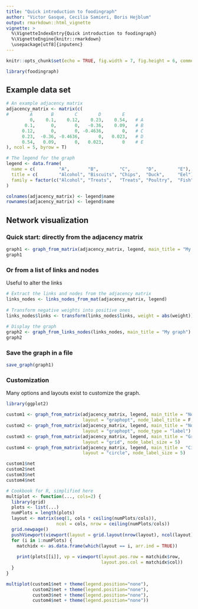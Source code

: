 ```yaml
---
title: "Quick introduction to foodingraph"
author: "Victor Gasque, Cecilia Samieri, Boris Hejblum"
output: rmarkdown::html_vignette
vignette: >
  %\VignetteIndexEntry{Quick introduction to foodingraph}
  %\VignetteEngine{knitr::rmarkdown}
  \usepackage[utf8]{inputenc}
---
```

```r
knitr::opts_chunk$set(echo = TRUE, fig.width = 7, fig.height = 6, comment = "#>") 
```

```r
library(foodingraph)
```


## Example data set
```r
# An example adjacency matrix
adjacency_matrix <- matrix(c(
#        A       B        C        D        E
         0,    0.1,    0.12,    0.23,    0.54,   # A
       0.1,      0,       0,   -0.36,    0.09,   # B
      0.12,      0,       0, -0.4636,       0,   # C
      0.23,  -0.36, -0.4636,       0,   0.023,   # D
      0.54,   0.09,       0,   0.023,       0    # E
), ncol = 5, byrow = T)

# The legend for the graph
legend <- data.frame(
  name = c(         "A",       "B",        "C",      "D",        "E"),
  title = c(        "Alcohol", "Biscuits", "Chips",  "Duck",     "Eel"),
  family = factor(c("Alcohol", "Treats",   "Treats", "Poultry",  "Fish"))
)

colnames(adjacency_matrix) <- legend$name
rownames(adjacency_matrix) <- legend$name
```

## Network visualization

### Quick start: directly from the adjacency matrix
```r
graph1 <- graph_from_matrix(adjacency_matrix, legend, main_title = "My graph", layout = "graphopt")
graph1
```

### Or from a list of links and nodes
Useful to alter the links
```r
# Extract the links and nodes from the adjacency matrix
links_nodes <- links_nodes_from_mat(adjacency_matrix, legend)
  
# Transform negative weights into positive ones
links_nodes$links <- transform(links_nodes$links, weight = abs(weight))
   
# Display the graph
graph2 <- graph_from_links_nodes(links_nodes, main_title = "My graph")
graph2
```

### Save the graph in a file
```r
save_graph(graph1)
```


### Customization
Many options and layouts exist to customize the graph.

```r
library(ggplot2)

custom1 <- graph_from_matrix(adjacency_matrix, legend, main_title = "Node label as name",
                             layout = "graphopt", node_label_title = F, node_label_size = 5)
custom2 <- graph_from_matrix(adjacency_matrix, legend, main_title = "Node type as label",
                             layout = "graphopt", node_type = "label")
custom3 <- graph_from_matrix(adjacency_matrix, legend, main_title = "Grid layout",
                             layout = "grid", node_label_size = 5)
custom4 <- graph_from_matrix(adjacency_matrix, legend, main_title = "Circle layout",
                             layout = "circle", node_label_size = 5)
```
```r
custom1$net
custom2$net
custom3$net
custom4$net
```

```r
# Cookbook for R, simplified here
multiplot <- function(..., cols=2) {
  library(grid)
  plots <- list(...)
  numPlots = length(plots)
  layout <- matrix(seq(1, cols * ceiling(numPlots/cols)),
                   ncol = cols, nrow = ceiling(numPlots/cols))
  grid.newpage()
  pushViewport(viewport(layout = grid.layout(nrow(layout), ncol(layout))))
  for (i in 1:numPlots) {
    matchidx <- as.data.frame(which(layout == i, arr.ind = TRUE))
    
    print(plots[[i]], vp = viewport(layout.pos.row = matchidx$row,
                                    layout.pos.col = matchidx$col))
  }
}

multiplot(custom1$net + theme(legend.position="none"),
          custom2$net + theme(legend.position="none"),
          custom3$net + theme(legend.position="none"),
          custom4$net + theme(legend.position="none"))
```

